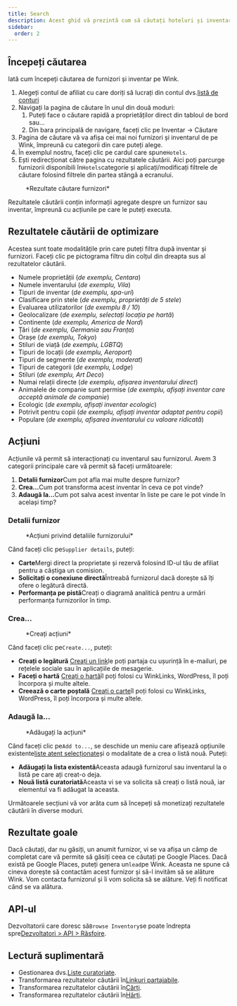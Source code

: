 ```yaml
---
title: Search
description: Acest ghid vă prezintă cum să căutați hoteluri și inventar.
sidebar:
  order: 2
---
```


## Începeți căutarea

Iată cum începeți căutarea de furnizori și inventar pe Wink.

1. Alegeți contul de afiliat cu care doriți să lucrați din contul dvs.[listă de conturi](https://studio.wink.travel/company/list)
2. Navigați la pagina de căutare în unul din două moduri:
   1. Puteți face o căutare rapidă a proprietăților direct din tabloul de bord sau...
   2. Din bara principală de navigare, faceți clic pe Inventar → Căutare
3. Pagina de căutare vă va afișa cei mai noi furnizori și inventarul de pe Wink, împreună cu categorii din care puteți alege.
4. În exemplul nostru, faceți clic pe cardul care spune`Hotels`.
5. Ești redirecționat către pagina cu rezultatele căutării. Aici poți parcurge furnizorii disponibili în`Hotels`categorie și aplicați/modificați filtrele de căutare folosind filtrele din partea stângă a ecranului.

<figure>
  <CloudinaryImage width="700" height="570" resize="scale" quality="best" alt="Rezultate căutare" src="academy/search-results" errorImage="noimage_opaque_nyrtl0.png" />

  <figcaption>*Rezultate căutare furnizori*</figcaption>
</figure>


Rezultatele căutării conțin informații agregate despre un furnizor sau inventar, împreună cu acțiunile pe care le puteți executa.

## Rezultatele căutării de optimizare

Acestea sunt toate modalitățile prin care puteți filtra după inventar și furnizori. Faceți clic pe pictograma filtru din colțul din dreapta sus al rezultatelor căutării.

* Numele proprietății (*de exemplu, Centara*)
* Numele inventarului (*de exemplu, Vila*)
* Tipuri de inventar (*de exemplu, spa-uri*)
* Clasificare prin stele (*de exemplu, proprietăți de 5 stele*)
* Evaluarea utilizatorilor (*de exemplu 8 / 10*)
* Geolocalizare (*de exemplu, selectați locația pe hartă*)
* Continente (*de exemplu, America de Nord*)
* Țări (*de exemplu, Germania sau Franța*)
* Orașe (*de exemplu, Tokyo*)
* Stiluri de viață (*de exemplu, LGBTQ*)
* Tipuri de locații (*de exemplu, Aeroport*)
* Tipuri de segmente (*de exemplu, moderat*)
* Tipuri de categorii (*de exemplu, Lodge*)
* Stiluri (*de exemplu, Art Deco*)
* Numai relații directe (*de exemplu, afișarea inventarului direct*)
* Animalele de companie sunt permise (*de exemplu, afișați inventar care acceptă animale de companie*)
* Ecologic (*de exemplu, afișați inventar ecologic*)
* Potrivit pentru copii (*de exemplu, afișați inventar adaptat pentru copii*)
* Populare (*de exemplu, afișarea inventarului cu valoare ridicată*)

## Acțiuni

Acțiunile vă permit să interacționați cu inventarul sau furnizorul. Avem 3 categorii principale care vă permit să faceți următoarele:

1. **Detalii furnizor**Cum pot afla mai multe despre furnizor?
2. **Crea...**&#x43;um pot transforma acest inventar în ceva ce pot vinde?
3. **Adaugă la...**&#x43;um pot salva acest inventar în liste pe care le pot vinde în același timp?

### Detalii furnizor

<figure>
  <CloudinaryImage width="350" height="190" resize="scale" quality="best" alt="Detalii furnizor" src="academy/supplier-details" errorImage="noimage_opaque_nyrtl0.png" />

  <figcaption>*Acțiuni privind detaliile furnizorului*</figcaption>
</figure>


Când faceți clic pe`Supplier details`, puteți:

* **Carte**Mergi direct la proprietate și rezervă folosind ID-ul tău de afiliat pentru a câștiga un comision.
* **Solicitați o conexiune directă**Întreabă furnizorul dacă dorește să îți ofere o legătură directă.
* **Performanța pe pistă**Creați o diagramă analitică pentru a urmări performanța furnizorilor în timp.

### Crea...

<figure>
  <CloudinaryImage width="350" height="238" resize="scale" quality="best" alt="Acțiuni" src="academy/inventory-actions" errorImage="noimage_opaque_nyrtl0.png" />

  <figcaption>*Creați acțiuni*</figcaption>
</figure>


Când faceți clic pe`Create...`, puteți:

* **Creați o legătură** [Creați un link](/studio/shareable-links)le poți partaja cu ușurință în e-mailuri, pe rețelele sociale sau în aplicațiile de mesagerie.
* **Faceți o hartă** [Creați o hartă](/studio/maps)îl poți folosi cu WinkLinks, WordPress, îl poți încorpora și multe altele.
* **Creează o carte poștală** [Creați o carte](/studio/cards)îl poți folosi cu WinkLinks, WordPress, îl poți încorpora și multe altele.

### Adaugă la...

<figure>
  <CloudinaryImage width="350" height="203" resize="scale" quality="best" alt="Acțiuni" src="academy/add-to" errorImage="noimage_opaque_nyrtl0.png" />

  <figcaption>*Adăugați la acțiuni*</figcaption>
</figure>


Când faceți clic pe`Add to...`, se deschide un meniu care afișează opțiunile existente[liste atent selecționate](/studio/curated-lists)și o modalitate de a crea o listă nouă. Puteți:

* **Adăugați la lista existentă**Aceasta adaugă furnizorul sau inventarul la o listă pe care ați creat-o deja.
* **Nouă listă curatoriată**Aceasta vi se va solicita să creați o listă nouă, iar elementul va fi adăugat la aceasta.

Următoarele secțiuni vă vor arăta cum să începeți să monetizați rezultatele căutării în diverse moduri.

## Rezultate goale

Dacă căutați, dar nu găsiți, un anumit furnizor, vi se va afișa un câmp de completat care vă permite să găsiți ceea ce căutați pe Google Places. Dacă există pe Google Places, puteți genera un`lead`pe Wink.
Aceasta ne spune că cineva dorește să contactăm acest furnizor și să-l invităm să se alăture Wink. Vom contacta furnizorul și îi vom solicita să se alăture. Veți fi notificat când se va alătura.

## API-ul

Dezvoltatorii care doresc să`Browse Inventory`se poate îndrepta spre[Dezvoltatori > API > Răsfoire](/developers/apis/#browse-api).

## Lectură suplimentară

* Gestionarea dvs.[Liste curatoriate](/studio/curated-lists).
* Transformarea rezultatelor căutării în[Linkuri partajabile](/studio/shareable-links).
* Transformarea rezultatelor căutării în[Cărți](/studio/cards).
* Transformarea rezultatelor căutării în[Hărți](/studio/maps).

